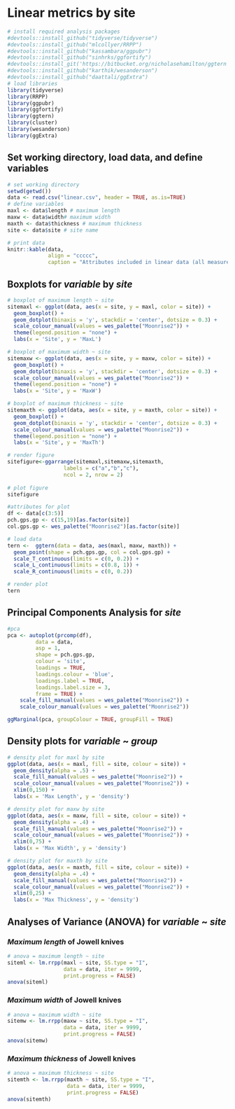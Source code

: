 # Linear metrics by site


```r
# install required analysis packages
#devtools::install_github("tidyverse/tidyverse")
#devtools::install_github("mlcollyer/RRPP")
#devtools::install_github("kassambara/ggpubr")
#devtools::install_github("sinhrks/ggfortify")
#devtools::install_git('https://bitbucket.org/nicholasehamilton/ggtern')
#devtools::install_github("karthik/wesanderson")
#devtools::install_github("daattali/ggExtra")
# load libraries
library(tidyverse)
library(RRPP)
library(ggpubr)
library(ggfortify)
library(ggtern)
library(cluster)
library(wesanderson)
library(ggExtra)
```

## Set working directory, load data, and define variables

```r
# set working directory
setwd(getwd())
data <- read.csv("linear.csv", header = TRUE, as.is=TRUE)
# define variables
maxl <- data$length # maximum length
maxw <- data$width# maximum width
maxth <- data$thickness # maximum thickness
site <- data$site # site name

# print data
knitr::kable(data, 
             align = "ccccc", 
             caption = "Attributes included in linear data (all measurements in mm).")
```

## Boxplots for _variable_ by _site_

```r
# boxplot of maximum length ~ site
sitemaxl <- ggplot(data, aes(x = site, y = maxl, color = site)) + 
  geom_boxplot() +
  geom_dotplot(binaxis = 'y', stackdir = 'center', dotsize = 0.3) +
  scale_colour_manual(values = wes_palette("Moonrise2")) +
  theme(legend.position = "none") +
  labs(x = 'Site', y = 'MaxL')

# boxplot of maximum width ~ site
sitemaxw <- ggplot(data, aes(x = site, y = maxw, color = site)) + 
  geom_boxplot() +
  geom_dotplot(binaxis = 'y', stackdir = 'center', dotsize = 0.3) +
  scale_colour_manual(values = wes_palette("Moonrise2")) +
  theme(legend.position = "none") +
  labs(x = 'Site', y = 'MaxW')

# boxplot of maximum thickness ~ site
sitemaxth <- ggplot(data, aes(x = site, y = maxth, color = site)) + 
  geom_boxplot() +
  geom_dotplot(binaxis = 'y', stackdir = 'center', dotsize = 0.3) +
  scale_colour_manual(values = wes_palette("Moonrise2")) +
  theme(legend.position = "none") +
  labs(x = 'Site', y = 'MaxTh')

# render figure
sitefigure<-ggarrange(sitemaxl,sitemaxw,sitemaxth,
                  labels = c("a","b","c"),
                  ncol = 2, nrow = 2)
              
# plot figure
sitefigure
```

```r
#attributes for plot
df <- data[c(3:5)]
pch.gps.gp <- c(15,19)[as.factor(site)]
col.gps.gp <- wes_palette("Moonrise2")[as.factor(site)]

# load data
tern <-  ggtern(data = data, aes(maxl, maxw, maxth)) +
  geom_point(shape = pch.gps.gp, col = col.gps.gp) +  
  scale_T_continuous(limits = c(0, 0.2)) +
  scale_L_continuous(limits = c(0.8, 1)) +
  scale_R_continuous(limits = c(0, 0.2))

# render plot
tern
```

## Principal Components Analysis for _site_

```r
#pca
pca <- autoplot(prcomp(df),
         data = data,
         asp = 1,
         shape = pch.gps.gp,
         colour = 'site',
         loadings = TRUE, 
         loadings.colour = 'blue',
         loadings.label = TRUE,
         loadings.label.size = 3, 
         frame = TRUE) +
    scale_fill_manual(values = wes_palette("Moonrise2")) +
    scale_colour_manual(values = wes_palette("Moonrise2"))

ggMarginal(pca, groupColour = TRUE, groupFill = TRUE)
```

## Density plots for _variable_ ~ _group_

```r
# density plot for maxl by site
ggplot(data, aes(x = maxl, fill = site, colour = site)) +
  geom_density(alpha = .5) +
  scale_fill_manual(values = wes_palette("Moonrise2")) +
  scale_colour_manual(values = wes_palette("Moonrise2")) +
  xlim(0,150) +
  labs(x = 'Max Length', y = 'density')
```

```r
# density plot for maxw by site
ggplot(data, aes(x = maxw, fill = site, colour = site)) +
  geom_density(alpha = .4) +
  scale_fill_manual(values = wes_palette("Moonrise2")) +
  scale_colour_manual(values = wes_palette("Moonrise2")) +
  xlim(0,75) +
  labs(x = 'Max Width', y = 'density')
```

```r
# density plot for maxth by site
ggplot(data, aes(x = maxth, fill = site, colour = site)) +
  geom_density(alpha = .4) +
  scale_fill_manual(values = wes_palette("Moonrise2")) +
  scale_colour_manual(values = wes_palette("Moonrise2")) +
  xlim(0,25) +
  labs(x = 'Max Thickness', y = 'density')
```

## Analyses of Variance (ANOVA) for _variable_ ~ _site_

### _Maximum length_ of Jowell knives

```r
# anova = maximum length ~ site
siteml <- lm.rrpp(maxl ~ site, SS.type = "I", 
                  data = data, iter = 9999, 
                  print.progress = FALSE)
anova(siteml)
```

### _Maximum width_ of Jowell knives

```r
# anova = maximum width ~ site
sitemw <- lm.rrpp(maxw ~ site, SS.type = "I", 
                  data = data, iter = 9999, 
                  print.progress = FALSE)
anova(sitemw)
```

### _Maximum thickness_ of Jowell knives

```r
# anova = maximum thickness ~ site
sitemth <- lm.rrpp(maxth ~ site, SS.type = "I", 
                   data = data, iter = 9999, 
                   print.progress = FALSE)
anova(sitemth)
```
